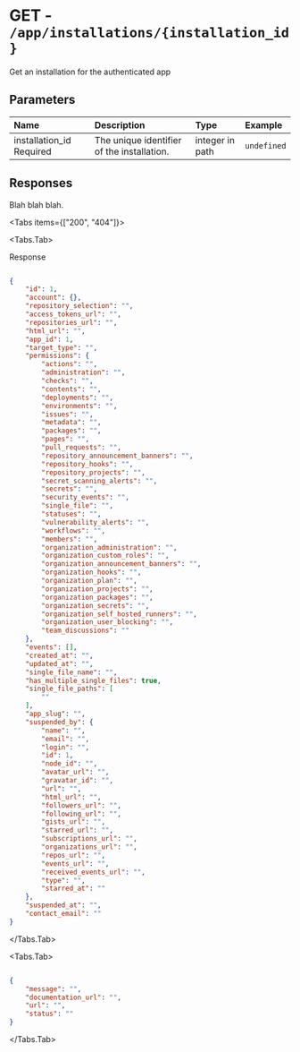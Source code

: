 
# GET - `/app/installations/{installation_id}`

Get an installation for the authenticated app

## Parameters

| Name | Description | Type | Example |
| :---- | :---- | :---- | :---- |
| installation_id <span class="bg-blue-100 text-blue-800 text-xs font-medium me-2 px-2.5 py-0.5 rounded dark:bg-blue-900 dark:text-blue-300">Required</span> | The unique identifier of the installation. | integer in path | `undefined` |

## Responses

Blah blah blah.

<Tabs items={["200", "404"]}>

<Tabs.Tab>

Response

```json

{
    "id": 1,
    "account": {},
    "repository_selection": "",
    "access_tokens_url": "",
    "repositories_url": "",
    "html_url": "",
    "app_id": 1,
    "target_type": "",
    "permissions": {
        "actions": "",
        "administration": "",
        "checks": "",
        "contents": "",
        "deployments": "",
        "environments": "",
        "issues": "",
        "metadata": "",
        "packages": "",
        "pages": "",
        "pull_requests": "",
        "repository_announcement_banners": "",
        "repository_hooks": "",
        "repository_projects": "",
        "secret_scanning_alerts": "",
        "secrets": "",
        "security_events": "",
        "single_file": "",
        "statuses": "",
        "vulnerability_alerts": "",
        "workflows": "",
        "members": "",
        "organization_administration": "",
        "organization_custom_roles": "",
        "organization_announcement_banners": "",
        "organization_hooks": "",
        "organization_plan": "",
        "organization_projects": "",
        "organization_packages": "",
        "organization_secrets": "",
        "organization_self_hosted_runners": "",
        "organization_user_blocking": "",
        "team_discussions": ""
    },
    "events": [],
    "created_at": "",
    "updated_at": "",
    "single_file_name": "",
    "has_multiple_single_files": true,
    "single_file_paths": [
        ""
    ],
    "app_slug": "",
    "suspended_by": {
        "name": "",
        "email": "",
        "login": "",
        "id": 1,
        "node_id": "",
        "avatar_url": "",
        "gravatar_id": "",
        "url": "",
        "html_url": "",
        "followers_url": "",
        "following_url": "",
        "gists_url": "",
        "starred_url": "",
        "subscriptions_url": "",
        "organizations_url": "",
        "repos_url": "",
        "events_url": "",
        "received_events_url": "",
        "type": "",
        "starred_at": ""
    },
    "suspended_at": "",
    "contact_email": ""
}

```

</Tabs.Tab>

<Tabs.Tab>



```json

{
    "message": "",
    "documentation_url": "",
    "url": "",
    "status": ""
}

```

</Tabs.Tab>

</Tabs>